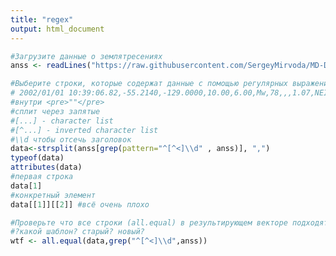```yaml
---
title: "regex"
output: html_document
---
```


```r
#Загрузите данные о землятресениях
anss <- readLines("https://raw.githubusercontent.com/SergeyMirvoda/MD-DA-2017/master/data/earthquakes_2011.html", warn=FALSE)

#Выберите строки, которые содержат данные с помощью регулярных выражений и функции grep
# 2002/01/01 10:39:06.82,-55.2140,-129.0000,10.00,6.00,Mw,78,,,1.07,NEI,2002010140
#внутри <pre>""</pre>
#сплит через запятые
#[...] - character list
#[^...] - inverted character list
#\\d чтобы отсечь заголовок
data<-strsplit(anss[grep(pattern="^[^<]\\d" , anss)], ",")
typeof(data)
attributes(data)
#первая строка
data[1] 
#конкретный элемент
data[[1]][[2]] #всё очень плохо

#Проверьте что все строки (all.equal) в результирующем векторе подходят под шаблон. 
#?какой шаблон? старый? новый?
wtf <- all.equal(data,grep("^[^<]\\d",anss))
```
